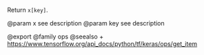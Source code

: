 Return `x[key]`.

@param x see description
@param key see description

@export
@family ops
@seealso
+ <https://www.tensorflow.org/api_docs/python/tf/keras/ops/get_item>
